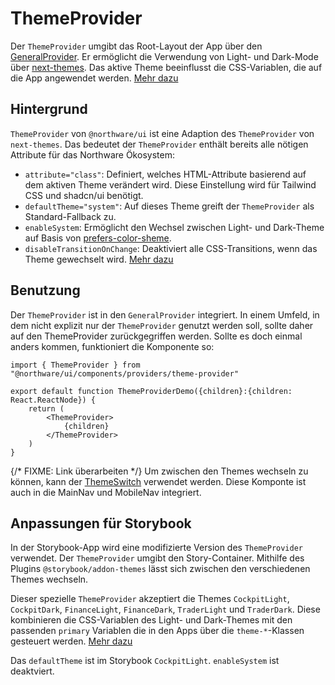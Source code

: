 
<Meta title="Components/Providers/ThemeProvider" />

# ThemeProvider

Der `ThemeProvider` umgibt das Root-Layout der App über den [GeneralProvider](?path=/docs/components-providers-generalprovider--docs).
Er ermöglicht die Verwendung von Light- und Dark-Mode über [next-themes](https://github.com/pacocoursey/next-themes).
Das aktive Theme beeinflusst die CSS-Variablen, die auf die App angewendet werden. [Mehr dazu](?path=/docs/northware-ui-css-theme--docs)

<ShadcnDocs path="dark-mode/next" />
<ViewSource path="components/providers/theme-provider.tsx" />

## Hintergrund

`ThemeProvider` von `@northware/ui` ist eine Adaption des `ThemeProvider` von `next-themes`.
Das bedeutet der `ThemeProvider` enthält bereits alle nötigen Attribute für das Northware Ökosystem:

- `attribute="class"`: Definiert, welches HTML-Attribute basierend auf dem aktiven Theme verändert wird. Diese Einstellung wird für Tailwind CSS und shadcn/ui benötigt.
- `defaultTheme="system"`: Auf dieses Theme greift der `ThemeProvider` als Standard-Fallback zu.
- `enableSystem`: Ermöglicht den Wechsel zwischen Light- und Dark-Theme auf Basis von [prefers-color-sheme](https://developer.mozilla.org/de/docs/Web/CSS/@media/prefers-color-scheme).
- `disableTransitionOnChange`: Deaktiviert alle CSS-Transitions, wenn das Theme gewechselt wird. [Mehr dazu](https://github.com/pacocoursey/next-themes#disable-transitions-on-theme-change)

## Benutzung

Der `ThemeProvider` ist in den `GeneralProvider` integriert. In einem Umfeld, in dem nicht explizit nur der `ThemeProvider` genutzt werden soll,
sollte daher auf den ThemeProvider zurückgegriffen werden. Sollte es doch einmal anders kommen, funktioniert die Komponente so:

```tsx
import { ThemeProvider } from "@northware/ui/components/providers/theme-provider"

export default function ThemeProviderDemo({children}:{children: React.ReactNode}) {
    return (
        <ThemeProvider>
            {children}
        </ThemeProvider>
    )
}
```

{/* FIXME: Link überarbeiten */}
Um zwischen den Themes wechseln zu können, kann der [ThemeSwitch](#) verwendet werden.
Diese Komponte ist auch in die MainNav und MobileNav integriert.

## Anpassungen für Storybook

In der Storybook-App wird eine modifizierte Version des `ThemeProvider` verwendet.
Der `ThemeProvider` umgibt den Story-Container. Mithilfe des Plugins `@storybook/addon-themes` lässt sich zwischen den verschiedenen Themes wechseln.

Dieser spezielle `ThemeProvider` akzeptiert die Themes `CockpitLight`, `CockpitDark`, `FinanceLight`, `FinanceDark`, `TraderLight` und `TraderDark`.
Diese kombinieren die CSS-Variablen des Light- und Dark-Themes mit den passenden `primary` Variablen die in den Apps über die `theme-*`-Klassen gesteuert werden. [Mehr dazu](?path=/docs/northware-ui-css-theme--docs#theme-klassen-für-storybook)

Das `defaultTheme` ist im Storybook `CockpitLight`. `enableSystem` ist deaktviert.
